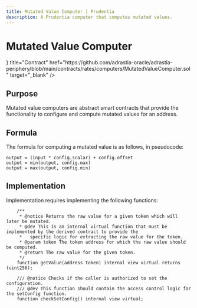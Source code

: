 ```yaml
---
title: Mutated Value Computer | Prudentia
description: A Prudentia computer that computes mutated values.
---
```



# Mutated Value Computer

<Cards>
  <Card
    icon={<GitHubIcon />}
    title="Contract"
    href="https://github.com/adrastia-oracle/adrastia-periphery/blob/main/contracts/rates/computers/MutatedValueComputer.sol"
    target="_blank"
  />
</Cards>

## Purpose

Mutated value computers are abstract smart contracts that provide the functionality to configure and compute mutated values for an address.

## Formula

The formula for computing a mutated value is as follows, in pseudocode:

```
output = (input * config.scalar) + config.offset
output = min(output, config.max)
output = max(output, config.min)
```

## Implementation

Implementation requires implementing the following functions:

```solidity
    /**
     * @notice Returns the raw value for a given token which will later be mutated.
     * @dev This is an internal virtual function that must be implemented by the derived contract to provide the
     *   specific logic for extracting the raw value for the token.
     * @param token The token address for which the raw value should be computed.
     * @return The raw value for the given token.
     */
    function getValue(address token) internal view virtual returns (uint256);
```

```solidity
    /// @notice Checks if the caller is authorized to set the configuration.
    /// @dev This function should contain the access control logic for the setConfig function.
    function checkSetConfig() internal view virtual;
```
